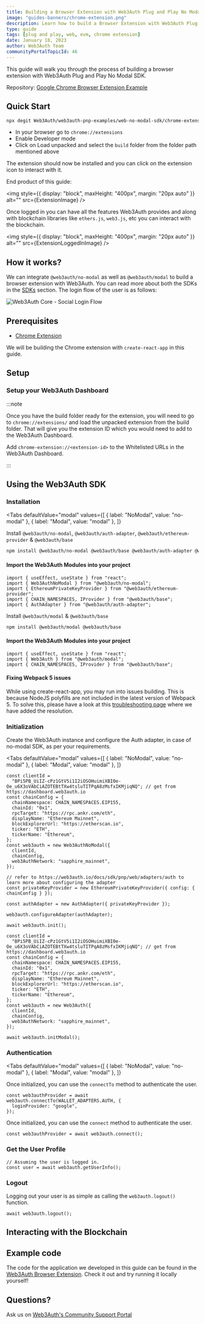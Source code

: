 ```yaml
---
title: Building a Browser Extension with Web3Auth Plug and Play No Modal SDK
image: "guides-banners/chrome-extension.png"
description: Learn how to build a Browser Extension with Web3Auth Plug and Play No Modal SDK
type: guide
tags: [plug and play, web, evm, chrome extension]
date: January 18, 2023
author: Web3Auth Team
communityPortalTopicId: 46
---
```



<SEO
  title="Building a Browser Extension with Web3Auth Plug and Play No Modal SDK"
  description="Learn how to build a Browser Extension with Web3Auth Plug and Play No Modal SDK"
  image="https://web3auth.io/docs/guides-banners/chrome-extension.png"
  slug="/guides/browser-extension"
/>

This guide will walk you through the process of building a browser extension with Web3Auth Plug and
Play No Modal SDK.

Repository:
[Google Chrome Browser Extension Example](https://github.com/Web3Auth/web3auth-pnp-examples/tree/main/web-no-modal-sdk/chrome-extension-no-modal-example)

## Quick Start

```bash
npx degit Web3Auth/web3auth-pnp-examples/web-no-modal-sdk/chrome-extension-no-modal-example w3a-chrome-extension-demo && cd w3a-chrome-extension-demo && npm install && npm run build
```

- In your browser go to `chrome://extensions`
- Enable Developer mode
- Click on Load unpacked and select the `build` folder from the folder path mentioned above

The extension should now be installed and you can click on the extension icon to interact with it.

End product of this guide:

<img
  style={{ display: "block", maxHeight: "400px", margin: "20px auto" }}
  alt=""
  src={ExtensionImage}
/>

Once logged in you can have all the features Web3Auth provides and along with blockchain libraries
like `ethers.js`, `web3.js`, etc you can interact with the blockchain.

<img
  style={{ display: "block", maxHeight: "400px", margin: "20px auto" }}
  alt=""
  src={ExtensionLoggedInImage}
/>

## How it works?

We can integrate `@web3auth/no-modal` as well as `@web3auth/modal` to build a browser extension with
Web3Auth. You can read more about both the SDKs in the [SDKs](/sdk/pnp/web) section. The login flow
of the user is as follows:

![Web3Auth Core - Social Login Flow](/images/implicit-flow.svg)

## Prerequisites

<Web3AuthPrerequisites />

- [Chrome Extension](https://developer.chrome.com/docs/extensions/mv3/getstarted/)

We will be building the Chrome extension with `create-react-app` in this guide.

## Setup

### Setup your Web3Auth Dashboard

<SetupWeb3AuthDashboard />

:::note

Once you have the build folder ready for the extension, you will need to go to
`chrome://extensions/` and load the unpacked extension from the build folder. That will give you the
extension ID which you would need to add to the Web3Auth Dashboard.

Add `chrome-extension://<extension-id>` to the Whitelisted URLs in the Web3Auth Dashboard.

:::

## Using the Web3Auth SDK

### Installation

<Tabs
defaultValue="modal"
values={[
  { label: "NoModal", value: "no-modal" },
  { label: "Modal", value: "modal" },
]}
>
<TabItem value="no-modal">

Install `@web3auth/no-modal`, `@web3auth/auth-adapter`, `@web3auth/ethereum-provider` &
`@web3auth/base`

```bash npm2yarn
npm install @web3auth/no-modal @web3auth/base @web3auth/auth-adapter @web3auth/ethereum-provider
```

#### Import the Web3Auth Modules into your project

```tsx title="src/App.tsx"
import { useEffect, useState } from "react";
import { Web3AuthNoModal } from "@web3auth/no-modal";
import { EthereumPrivateKeyProvider } from "@web3auth/ethereum-provider";
import { CHAIN_NAMESPACES, IProvider } from "@web3auth/base";
import { AuthAdapter } from "@web3auth/auth-adapter";
```

</TabItem>

<TabItem value="modal">

Install `@web3auth/modal` & `@web3auth/base`

```bash npm2yarn
npm install @web3auth/modal @web3auth/base
```

#### Import the Web3Auth Modules into your project

```tsx title="src/App.tsx"
import { useEffect, useState } from "react";
import { Web3Auth } from "@web3auth/modal";
import { CHAIN_NAMESPACES, IProvider } from "@web3auth/base";
```

</TabItem>

</Tabs>

#### Fixing Webpack 5 issues

While using create-react-app, you may run into issues building. This is because NodeJS polyfills are
not included in the latest version of Webpack 5. To solve this, please have a look at this
[troubleshooting page](/troubleshooting/webpack-issues) where we have added the resolution.

### Initialization

Create the Web3Auth instance and configure the Auth adapter, in case of no-modal SDK, as per your
requirements.

<Tabs
defaultValue="modal"
values={[
  { label: "NoModal", value: "no-modal" },
  { label: "Modal", value: "modal" },
]}
>
<TabItem value="no-modal">

```tsx title="src/App.tsx"
const clientId =
  "BPi5PB_UiIZ-cPz1GtV5i1I2iOSOHuimiXBI0e-Oe_u6X3oVAbCiAZOTEBtTXw4tsluTITPqA8zMsfxIKMjiqNQ"; // get from https://dashboard.web3auth.io
const chainConfig = {
  chainNamespace: CHAIN_NAMESPACES.EIP155,
  chainId: "0x1",
  rpcTarget: "https://rpc.ankr.com/eth",
  displayName: "Ethereum Mainnet",
  blockExplorerUrl: "https://etherscan.io",
  ticker: "ETH",
  tickerName: "Ethereum",
};
const web3auth = new Web3AuthNoModal({
  clientId,
  chainConfig,
  web3AuthNetwork: "sapphire_mainnet",
});

// refer to https://web3auth.io/docs/sdk/pnp/web/adapters/auth to learn more about configuring the adapter
const privateKeyProvider = new EthereumPrivateKeyProvider({ config: { chainConfig } });

const authAdapter = new AuthAdapter({ privateKeyProvider });

web3auth.configureAdapter(authAdapter);

await web3auth.init();
```

</TabItem>

<TabItem value="modal">

```tsx title="src/App.tsx"
const clientId =
  "BPi5PB_UiIZ-cPz1GtV5i1I2iOSOHuimiXBI0e-Oe_u6X3oVAbCiAZOTEBtTXw4tsluTITPqA8zMsfxIKMjiqNQ"; // get from https://dashboard.web3auth.io
const chainConfig = {
  chainNamespace: CHAIN_NAMESPACES.EIP155,
  chainId: "0x1",
  rpcTarget: "https://rpc.ankr.com/eth",
  displayName: "Ethereum Mainnet",
  blockExplorerUrl: "https://etherscan.io",
  ticker: "ETH",
  tickerName: "Ethereum",
};
const web3auth = new Web3Auth({
  clientId,
  chainConfig,
  web3AuthNetwork: "sapphire_mainnet",
});

await web3auth.initModal();
```

</TabItem>
</Tabs>

### Authentication

<Tabs
defaultValue="modal"
values={[
  { label: "NoModal", value: "no-modal" },
  { label: "Modal", value: "modal" },
]}
>
<TabItem value="no-modal">

Once initialized, you can use the `connectTo` method to authenticate the user.

```tsx
const web3authProvider = await web3auth.connectTo(WALLET_ADAPTERS.AUTH, {
  loginProvider: "google",
});
```

</TabItem>

<TabItem value="modal">

Once initialized, you can use the `connect` method to authenticate the user.

```tsx
const web3authProvider = await web3auth.connect();
```

</TabItem>
</Tabs>

### Get the User Profile

```tsx
// Assuming the user is logged in.
const user = await web3auth.getUserInfo();
```

### Logout

Logging out your user is as simple as calling the `web3auth.logout()` function.

```tsx
await web3auth.logout();
```

## Interacting with the Blockchain

<InteractingWithBlockchain />

## Example code

The code for the application we developed in this guide can be found in the
[Web3Auth Browser Extension](https://github.com/Web3Auth/web3auth-pnp-examples/tree/main/web-no-modal-sdk/chrome-extension-no-modal-example).
Check it out and try running it locally yourself!

## Questions?

Ask us on [Web3Auth's Community Support Portal](https://web3auth.io/community)
